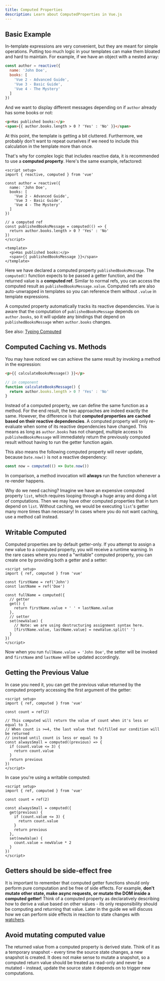 ```yaml
---
title: Computed Properties
description: Learn about ComputedProperties in Vue.js
---
```


## Basic Example

In-template expressions are very convenient, but they are meant for simple operations. Putting too much logic in your templates can make them bloated and hard to maintain. For example, if we have an object with a nested array:

```js
const author = reactive({
  name: 'John Doe',
  books: [
    'Vue 2 - Advanced Guide',
    'Vue 3 - Basic Guide',
    'Vue 4 - The Mystery'
  ]
})
```

And we want to display different messages depending on if `author` already has some books or not:

```html
<p>Has published books:</p>
<span>{{ author.books.length > 0 ? 'Yes' : 'No' }}</span>
```

At this point, the template is getting a bit cluttered. Furthermore, we probably don't want to repeat ourselves if we need to include this calculation in the template more than once.

That's why for complex logic that includes reactive data, it is recommended to use a **computed property**. Here's the same example, refactored:

```vue
<script setup>
import { reactive, computed } from 'vue'

const author = reactive({
  name: 'John Doe',
  books: [
    'Vue 2 - Advanced Guide',
    'Vue 3 - Basic Guide',
    'Vue 4 - The Mystery'
  ]
})

// a computed ref
const publishedBooksMessage = computed(() => {
  return author.books.length > 0 ? 'Yes' : 'No'
})
</script>

<template>
  <p>Has published books:</p>
  <span>{{ publishedBooksMessage }}</span>
</template>
```

Here we have declared a computed property `publishedBooksMessage`. The `computed()` function expects to be passed a getter function, and the returned value is a **computed ref**. Similar to normal refs, you can access the computed result as `publishedBooksMessage.value`. Computed refs are also auto-unwrapped in templates so you can reference them without `.value` in template expressions.

A computed property automatically tracks its reactive dependencies. Vue is aware that the computation of `publishedBooksMessage` depends on `author.books`, so it will update any bindings that depend on `publishedBooksMessage` when `author.books` changes.

See also: [Typing Computed](https://vuejs.org/guide/typescript/options-api.html#typing-computed-properties)

## Computed Caching vs. Methods

You may have noticed we can achieve the same result by invoking a method in the expression:

```html
<p>{{ calculateBooksMessage() }}</p>
```

```js
// in component
function calculateBooksMessage() {
  return author.books.length > 0 ? 'Yes' : 'No'
}
```

Instead of a computed property, we can define the same function as a method. For the end result, the two approaches are indeed exactly the same. However, the difference is that **computed properties are cached based on their reactive dependencies**. A computed property will only re-evaluate when some of its reactive dependencies have changed. This means as long as `author.books` has not changed, multiple access to `publishedBooksMessage` will immediately return the previously computed result without having to run the getter function again.

This also means the following computed property will never update, because `Date.now()` is not a reactive dependency:

```js
const now = computed(() => Date.now())
```

In comparison, a method invocation will **always** run the function whenever a re-render happens.

Why do we need caching? Imagine we have an expensive computed property `list`, which requires looping through a huge array and doing a lot of computations. Then we may have other computed properties that in turn depend on `list`. Without caching, we would be executing `list`'s getter many more times than necessary! In cases where you do not want caching, use a method call instead.

## Writable Computed

Computed properties are by default getter-only. If you attempt to assign a new value to a computed property, you will receive a runtime warning. In the rare cases where you need a "writable" computed property, you can create one by providing both a getter and a setter:

```vue
<script setup>
import { ref, computed } from 'vue'

const firstName = ref('John')
const lastName = ref('Doe')

const fullName = computed({
  // getter
  get() {
    return firstName.value + ' ' + lastName.value
  },
  // setter
  set(newValue) {
    // Note: we are using destructuring assignment syntax here.
    [firstName.value, lastName.value] = newValue.split(' ')
  }
})
</script>
```

Now when you run `fullName.value = 'John Doe'`, the setter will be invoked and `firstName` and `lastName` will be updated accordingly.

## Getting the Previous Value

In case you need it, you can get the previous value returned by the computed property accessing the first argument of the getter:

```vue
<script setup>
import { ref, computed } from 'vue'

const count = ref(2)

// This computed will return the value of count when it's less or equal to 3.
// When count is >=4, the last value that fulfilled our condition will be returned
// instead until count is less or equal to 3
const alwaysSmall = computed((previous) => {
  if (count.value <= 3) {
    return count.value
  }
  return previous
})
</script>
```

In case you're using a writable computed:

```vue
<script setup>
import { ref, computed } from 'vue'

const count = ref(2)

const alwaysSmall = computed({
  get(previous) {
    if (count.value <= 3) {
      return count.value
    }
    return previous
  },
  set(newValue) {
    count.value = newValue * 2
  }
})
</script>
```

## Getters should be side-effect free

It is important to remember that computed getter functions should only perform pure computation and be free of side effects. For example, **don't mutate other state, make async requests, or mutate the DOM inside a computed getter!** Think of a computed property as declaratively describing how to derive a value based on other values - its only responsibility should be computing and returning that value. Later in the guide we will discuss how we can perform side effects in reaction to state changes with [watchers](https://vuejs.org/guide/essentials/watchers.html).

## Avoid mutating computed value

The returned value from a computed property is derived state. Think of it as a temporary snapshot - every time the source state changes, a new snapshot is created. It does not make sense to mutate a snapshot, so a computed return value should be treated as read-only and never be mutated - instead, update the source state it depends on to trigger new computations.